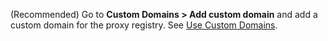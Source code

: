 (Recommended) Go to **Custom Domains > Add custom domain** and add a custom domain for the proxy registry. See [Use Custom Domains](custom-domains-using).
